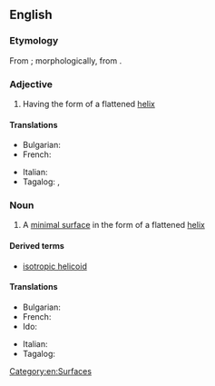 ==English==

===Etymology===
From {{der|en|grc|ἑλικοειδής}}; morphologically, from {{af|en|helico-|-id}}.

===Adjective===
{{en-adj}}

# Having the form of a flattened [[helix]]

====Translations====
{{trans-top|having the form of a flattened helix}}
* Bulgarian: {{t+|bg|спирален}}
* French: {{t+|fr|hélicoïdal}}
{{trans-mid}}
* Italian: {{t+|it|elicoidale}}
* Tagalog: {{t|tl|malapilipitin}}, {{t|tl|malapilipit}}
{{trans-bottom}}

===Noun===
{{wikipedia}}
{{en-noun}}

# {{lb|en|mathematics}} A [[minimal surface]] in the form of a flattened [[helix]] [[Category:en:Surfaces]]

====Derived terms====
* [[isotropic helicoid]]

====Translations====
{{trans-top}}
* Bulgarian: {{t|bg|винтова повърхност|f}}
* French: {{t+|fr|hélicoïde|f}}
* Ido: {{t+|io|helicoido}}
{{trans-mid}}
* Italian: {{t+|it|elicoide|m}}
* Tagalog: {{t|tl|malapilipit}}
{{trans-bottom}}